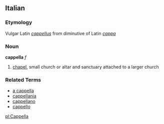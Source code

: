 ==Italian==
===Etymology===
Vulgar Latin ''[[cappellus]]'' from diminutive of Latin ''[[cappa]]''
===Noun===
'''cappella''' ''f''

# [[chapel]], small church or altar and sanctuary attached to a larger church

===Related Terms===
*[[a cappella]]
*[[cappellania]]
*[[cappellano]]
*[[cappello]]

[[pl:Cappella]]